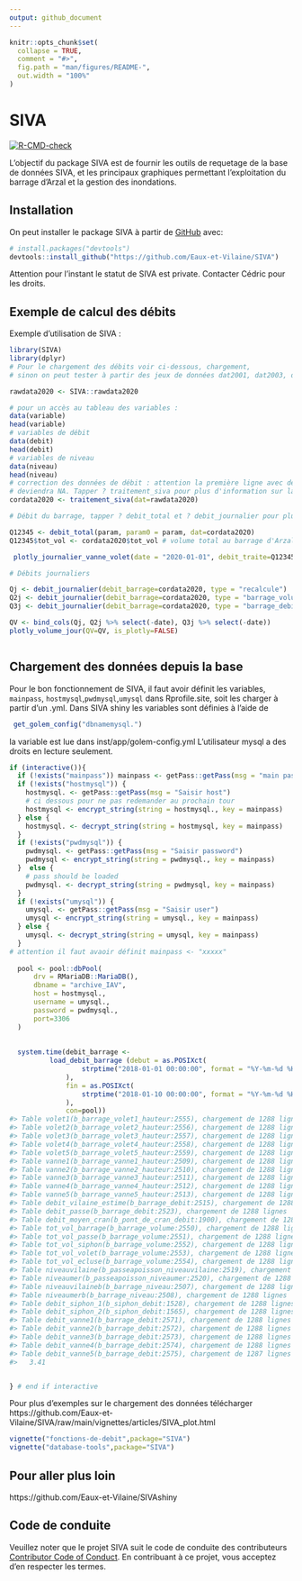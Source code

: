 ```yaml
---
output: github_document
---
```


<!-- README.md is generated from README.Rmd. Please edit that file -->

```r
knitr::opts_chunk$set(
  collapse = TRUE,
  comment = "#>",
  fig.path = "man/figures/README-",
  out.width = "100%"
)
```

# SIVA

<!-- badges: start -->
[![R-CMD-check](https://github.com/cedricbriandgithub/SIVA/actions/workflows/R-CMD-check.yaml/badge.svg)](https://github.com/cedricbriandgithub/SIVA/actions/workflows/R-CMD-check.yaml)
<!-- badges: end -->

L'objectif du package SIVA est de fournir les outils de requetage de la base de données SIVA, et les principaux graphiques permettant l'exploitation du barrage d'Arzal et la gestion des inondations.

## Installation

On peut installer le package SIVA à partir de [GitHub](https://github.com/)
avec:

``` r
# install.packages("devtools")
devtools::install_github("https://github.com/Eaux-et-Vilaine/SIVA")
```

Attention pour l'instant le statut de SIVA est private. Contacter Cédric pour
les droits. 

## Exemple de calcul des débits

Exemple d'utilisation de SIVA :

```r

library(SIVA)
library(dplyr)
# Pour le chargement des débits voir ci-dessous, chargement,
# sinon on peut tester à partir des jeux de données dat2001, dat2003, dat2019.

rawdata2020 <- SIVA::rawdata2020

# pour un accès au tableau des variables : 
data(variable)
head(variable)
# variables de débit
data(debit)
head(debit)
# variables de niveau
data(niveau)
head(niveau)
# correction des données de débit : attention la première ligne avec des données de volumes 
# deviendra NA. Tapper ? traitement_siva pour plus d'information sur la fonction
cordata2020 <- traitement_siva(dat=rawdata2020)

# Débit du barrage, tapper ? debit_total et ? debit_journalier pour plus d'informations

Q12345 <- debit_total(param, param0 = param, dat=cordata2020)
Q12345$tot_vol <- cordata2020$tot_vol # volume total au barrage d'Arzal

 plotly_journalier_vanne_volet(date = "2020-01-01", debit_traite=Q12345, is_plotly=FALSE)

# Débits journaliers

Qj <- debit_journalier(debit_barrage=cordata2020, type = "recalcule")
Q2j <- debit_journalier(debit_barrage=cordata2020, type = "barrage_volume")
Q3j <- debit_journalier(debit_barrage=cordata2020, type = "barrage_debit")

QV <- bind_cols(Qj, Q2j %>% select(-date), Q3j %>% select(-date))     
plotly_volume_jour(QV=QV, is_plotly=FALSE)



```

## Chargement des données depuis la base

Pour le bon fonctionnement de SIVA, il faut avoir définit les variables,
`mainpass`, `hostmysql`,`pwdmysql`,`umysql` dans Rprofile.site, soit les charger
à partir d'un .yml.
Dans SIVA shiny les variables sont définies à l'aide de

```r
 get_golem_config("dbnamemysql.")
```
 la variable est lue dans inst/app/golem-config.yml  L'utilisateur mysql a des
droits en lecture seulement.

```r
if (interactive()){
  if (!exists("mainpass")) mainpass <- getPass::getPass(msg = "main password")
  if (!exists("hostmysql")) {
    hostmysql. <- getPass::getPass(msg = "Saisir host")
    # ci dessous pour ne pas redemander au prochain tour
    hostmysql <- encrypt_string(string = hostmysql., key = mainpass)
  } else {
    hostmysql. <- decrypt_string(string = hostmysql, key = mainpass)
  }
  if (!exists("pwdmysql")) {
    pwdmysql. <- getPass::getPass(msg = "Saisir password")
    pwdmysql <- encrypt_string(string = pwdmysql., key = mainpass)
  }  else {
    # pass should be loaded
    pwdmysql. <- decrypt_string(string = pwdmysql, key = mainpass)
  }
  if (!exists("umysql")) {
    umysql. <- getPass::getPass(msg = "Saisir user")
    umysql <- encrypt_string(string = umysql., key = mainpass)
  } else {
    umysql. <- decrypt_string(string = umysql, key = mainpass)
  }
# attention il faut avaoir définit mainpass <- "xxxxx"
  
  pool <- pool::dbPool(
      drv = RMariaDB::MariaDB(),
      dbname = "archive_IAV",
      host = hostmysql.,
      username = umysql.,
      password = pwdmysql.,
      port=3306
  )
  
  
  system.time(debit_barrage <-
          load_debit_barrage (debut = as.POSIXct(
                  strptime("2018-01-01 00:00:00", format = "%Y-%m-%d %H:%M:%S")
              ),
              fin = as.POSIXct(
                  strptime("2018-01-10 00:00:00", format = "%Y-%m-%d %H:%M:%S")
              ),
              con=pool))
#> Table volet1(b_barrage_volet1_hauteur:2555), chargement de 1288 lignes 
#> Table volet2(b_barrage_volet2_hauteur:2556), chargement de 1288 lignes 
#> Table volet3(b_barrage_volet3_hauteur:2557), chargement de 1288 lignes 
#> Table volet4(b_barrage_volet4_hauteur:2558), chargement de 1288 lignes 
#> Table volet5(b_barrage_volet5_hauteur:2559), chargement de 1288 lignes 
#> Table vanne1(b_barrage_vanne1_hauteur:2509), chargement de 1288 lignes 
#> Table vanne2(b_barrage_vanne2_hauteur:2510), chargement de 1288 lignes 
#> Table vanne3(b_barrage_vanne3_hauteur:2511), chargement de 1288 lignes 
#> Table vanne4(b_barrage_vanne4_hauteur:2512), chargement de 1288 lignes 
#> Table vanne5(b_barrage_vanne5_hauteur:2513), chargement de 1288 lignes 
#> Table debit_vilaine_estime(b_barrage_debit:2515), chargement de 1288 lignes 
#> Table debit_passe(b_barrage_debit:2523), chargement de 1288 lignes 
#> Table debit_moyen_cran(b_pont_de_cran_debit:1900), chargement de 1288 lignes 
#> Table tot_vol_barrage(b_barrage_volume:2550), chargement de 1288 lignes 
#> Table tot_vol_passe(b_barrage_volume:2551), chargement de 1288 lignes 
#> Table tot_vol_siphon(b_barrage_volume:2552), chargement de 1288 lignes 
#> Table tot_vol_volet(b_barrage_volume:2553), chargement de 1288 lignes 
#> Table tot_vol_ecluse(b_barrage_volume:2554), chargement de 1288 lignes 
#> Table niveauvilaine(b_passeapoisson_niveauvilaine:2519), chargement de 1288 lignes 
#> Table niveaumer(b_passeapoisson_niveaumer:2520), chargement de 1288 lignes 
#> Table niveauvilaineb(b_barrage_niveau:2507), chargement de 1288 lignes 
#> Table niveaumerb(b_barrage_niveau:2508), chargement de 1288 lignes 
#> Table debit_siphon_1(b_siphon_debit:1528), chargement de 1288 lignes 
#> Table debit_siphon_2(b_siphon_debit:1565), chargement de 1288 lignes 
#> Table debit_vanne1(b_barrage_debit:2571), chargement de 1288 lignes 
#> Table debit_vanne2(b_barrage_debit:2572), chargement de 1288 lignes 
#> Table debit_vanne3(b_barrage_debit:2573), chargement de 1288 lignes 
#> Table debit_vanne4(b_barrage_debit:2574), chargement de 1288 lignes 
#> Table debit_vanne5(b_barrage_debit:2575), chargement de 1287 lignes 
#>   3.41


} # end if interactive


```

Pour plus d'exemples sur le chargement des données télécharger
https://github.com/Eaux-et-Vilaine/SIVA/raw/main/vignettes/articles/SIVA_plot.html

```r
vignette("fonctions-de-debit",package="SIVA")
vignette("database-tools",package="SIVA")
```

## Pour aller plus loin

https://github.com/Eaux-et-Vilaine/SIVAshiny

## Code de conduite

Veuillez noter que le projet SIVA suit le code de conduite des contributeurs [Contributor Code of Conduct](https://contributor-covenant.org/version/2/1/CODE_OF_CONDUCT.html). En contribuant à ce projet, vous acceptez d'en respecter les termes.


